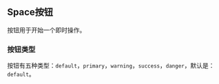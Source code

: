 
<Meta
  title="组件/MSpace 按钮"
/>

## Space按钮

按钮用于开始一个即时操作。

### 按钮类型

按钮有五种类型：`default`，`primary`，`warning`，`success`，`danger`，默认是：`default`。
